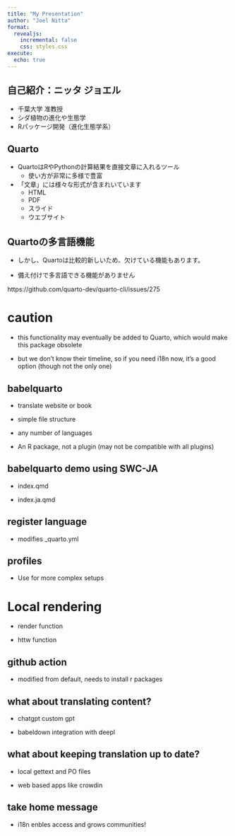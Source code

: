 ```yaml
---
title: "My Presentation"
author: "Joel Nitta"
format:
  revealjs:
    incremental: false
    css: styles.css
execute: 
  echo: true
---
```


## 自己紹介：ニッタ ジョエル

- 千葉大学 准教授
- シダ植物の進化や生態学
- Rパッケージ開発（進化生態学系）

## Quarto

- QuartoはRやPythonの計算結果を直接文章に入れるツール
  - 使い方が非常に多様で豊富

- 「文章」には様々な形式が含まれいています
  - HTML
  - PDF
  - スライド
  - ウエブサイト

## Quartoの多言語機能

- しかし、Quartoは比較的新しいため、欠けている機能もあります。

- 備え付けで多言語できる機能がありません

https://github.com/quarto-dev/quarto-cli/issues/275

# caution

- this functionality may eventually be added to Quarto, which would make this package obsolete

- but we don't know their timeline, so if you need i18n now, it's a good option (though not the only one)

## babelquarto

- translate website or book

- simple file structure

- any number of languages

- An R package, not a plugin (may not be compatible with all plugins)

## babelquarto demo using SWC-JA

- index.qmd

- index.ja.qmd

## register language

- modifies _quarto.yml

## profiles

- Use for more complex setups

# Local rendering

- render function

- httw function

## github action

- modified from default, needs to install r packages

## what about translating content?

- chatgpt custom gpt

- babeldown integration with deepl

## what about keeping translation up to date?

- local gettext and PO files

- web based apps like crowdin

## take home message

- i18n enbles access and grows communities!
